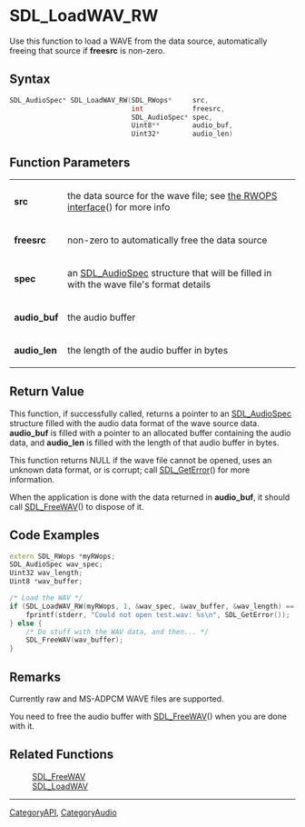 
= SDL_LoadWAV_RW =
Use this function to load a WAVE from the data source, automatically freeing that source if '''freesrc''' is non-zero.


== Syntax ==
<syntaxhighlight lang='c++'>
SDL_AudioSpec* SDL_LoadWAV_RW(SDL_RWops*     src,
                              int            freesrc,
                              SDL_AudioSpec* spec,
                              Uint8**        audio_buf,
                              Uint32*        audio_len)
</syntaxhighlight>

== Function Parameters ==
{|
|'''src'''
|the data source for the wave file; see [[CategoryIO|the RWOPS interface]]() for more info
|-
|'''freesrc'''
|non-zero to automatically free the data source
|-
|'''spec'''
|an [[SDL_AudioSpec]] structure that will be filled in with the wave file's format details
|-
|'''audio_buf'''
|the audio buffer
|-
|'''audio_len'''
|the length of the audio buffer in bytes
|}

== Return Value ==
This function, if successfully called, returns a pointer to an [[SDL_AudioSpec]] structure filled with the audio data format of the wave source data. '''audio_buf''' is filled with a pointer to an allocated buffer containing the audio data, and '''audio_len''' is filled with the length of that audio buffer in bytes.

This function returns NULL if the wave file cannot be opened, uses an unknown data format, or is corrupt; call [[SDL_GetError]]() for more information.

When the application is done with the data returned in '''audio_buf''', it should call [[SDL_FreeWAV]]() to dispose of it.

== Code Examples ==
<syntaxhighlight lang='c++'>
extern SDL_RWops *myRWops;
SDL_AudioSpec wav_spec;
Uint32 wav_length;
Uint8 *wav_buffer;

/* Load the WAV */
if (SDL_LoadWAV_RW(myRWops, 1, &wav_spec, &wav_buffer, &wav_length) == NULL) {
    fprintf(stderr, "Could not open test.wav: %s\n", SDL_GetError());
} else {
    /* Do stuff with the WAV data, and then... */
    SDL_FreeWAV(wav_buffer);
}
</syntaxhighlight>

== Remarks ==
Currently raw and MS-ADPCM WAVE files are supported.

You need to free the audio buffer with [[SDL_FreeWAV]]() when you are done with it.

== Related Functions ==
:[[SDL_FreeWAV]]
:[[SDL_LoadWAV]]

----
[[CategoryAPI]], [[CategoryAudio]]
